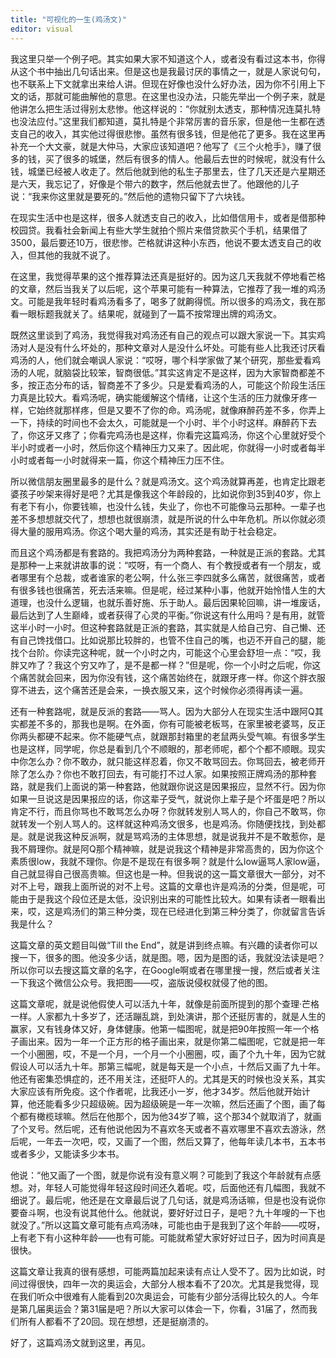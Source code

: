 ```yaml
---
title: "可视化的一生(鸡汤文)"
editor: visual
---
```


我这里只举一个例子吧。其实如果大家不知道这个人，或者没有看过这本书，你得从这个书中抽出几句话出来。但是这也是我最讨厌的事情之一，就是人家说句句，也不联系上下文就拿出来给人讲。但现在好像也没什么好办法，因为你不引用上下文的话，那就可能曲解他的意思。在这里也没办法，只能先举出一个例子来，就是他讲怎么把生活过得别太悲惨。他这样说的：“你就别太透支，那种情况连莫扎特也没法应付。”这里我们都知道，莫扎特是个非常厉害的音乐家，但是他一生都在透支自己的收入，其实他过得很悲惨。虽然有很多钱，但是他花了更多。我在这里再补充一个大文豪，就是大仲马，大家应该知道吧？他写了《三个火枪手》，赚了很多的钱，买了很多的城堡，然后有很多的情人。他最后去世的时候呢，就没有什么钱，城堡已经被人收走了。然后他就到他的私生子那里去，住了几天还是六星期还是六天，我忘记了，好像是个带六的数字，然后他就去世了。他跟他的儿子说：“我来你这里就是要死的。”然后他的遗物只留下了六块钱。

在现实生活中也是这样，很多人就透支自己的收入，比如借信用卡，或者是借那种校园贷。我看社会新闻上有些大学生就拍个照片来借贷款买个手机，结果借了3500，最后要还10万，很悲惨。芒格就讲这种小东西，他说不要太透支自己的收入，但其他的我就不说了。

在这里，我觉得苹果的这个推荐算法还真是挺好的。因为这几天我就不停地看芒格的文章，然后当我关了以后呢，这个苹果可能有一种算法，它推荐了我一堆的鸡汤文。可能是我年轻时看鸡汤看多了，喝多了就齁得慌。所以很多的鸡汤文，我在那看一眼标题我就关了。结果呢，就碰到了一篇不按常理出牌的鸡汤文。

既然这里谈到了鸡汤，我觉得我对鸡汤还有自己的观点可以跟大家说一下。其实鸡汤对人是没有什么坏处的，那种文章对人是没什么坏处。可能有些人比我还讨厌看鸡汤的人，他们就会嘲讽人家说：“哎呀，哪个科学家做了某个研究，那些爱看鸡汤的人呢，就脑袋比较笨，智商很低。”其实这肯定不是这样，因为大家智商都差不多，按正态分布的话，智商差不了多少。只是爱看鸡汤的人，可能这个阶段生活压力真是比较大。看鸡汤呢，确实能缓解这个情绪，让这个生活的压力就像牙疼一样，它始终就那样疼，但是又要不了你的命。鸡汤呢，就像麻醉药差不多，你弄上一下，持续的时间也不会太久，可能就是一个小时、半个小时这样。麻醉药下去了，你这牙又疼了；你看完鸡汤也是这样，你看完这篇鸡汤，你这个心里就好受个半小时或者一小时，然后你这个精神压力又来了。因此呢，你就得一小时或者每半小时或者每一小时就得来一篇，你这个精神压力压不住。

所以微信朋友圈里最多的是什么？就是鸡汤文。这个鸡汤就算再差，也肯定比跟老婆孩子吵架来得好是吧？尤其是像我这个年龄段的，比如说你到35到40岁，你上有老下有小，你要钱嘛，也没什么钱，失业了，你也不可能像马云那种。一辈子也差不多想想就交代了，想想也就很崩溃，就是所说的什么中年危机。所以你就必须得大量的服用鸡汤。你这个喝大量的鸡汤，其实还是有助于社会稳定。

而且这个鸡汤都是有套路的。我把鸡汤分为两种套路，一种就是正派的套路。尤其是那种一上来就讲故事的说：“哎呀，有一个商人、有个教授或者有一个朋友，或者哪里有个总裁，或者谁家的老公啊，什么张三李四就多么痛苦，就很痛苦，或者有很多钱也很痛苦，死去活来嘛。但是呢，经过某种小事，他就开始怜惜人生的大道理，也没什么逻辑，也就乐善好施、乐于助人。最后因果轮回嘛，讲一堆废话，最后达到了人生巅峰，或者获得了心灵的平衡。”你说这有什么用吗？是有用，就管这半小时一小时。但这种套路就是正派的套路，其实就是人给自己穷、自己懒、还有自己馋找借口。比如说那比较胖的，也管不住自己的嘴，也迈不开自己的腿，能找个台阶。你读完这种呢，就一个小时之内，可能这个心里会舒坦一点：“哎，我胖又咋了？我这个穷又咋了，是不是都一样？”但是呢，你一个小时之后呢，你这个痛苦就会回来，因为你没有钱，这个痛苦始终在，就跟牙疼一样。你这个胖衣服穿不进去，这个痛苦还是会来，一换衣服又来，这个时候你必须得再读一遍。

还有一种套路呢，就是反派的套路——骂人。因为大部分人在现实生活中跟阿Q其实都差不多的，那我也是啊。在外面，你有可能被老板骂，在家里被老婆骂，反正你两头都硬不起来。你不能硬气点，就跟那封箱里的老鼠两头受气嘛。有很多学生也是这样，同学呢，你总是看到几个不顺眼的，那老师呢，都个个都不顺眼。现实中你怎么办？你不敢办，就只能这样忍着，你又不敢骂回去。你骂回去，被老师开除了怎么办？你也不敢打回去，有可能打不过人家。如果按照正牌鸡汤的那种套路，就是我们上面说的第一种套路，他就跟你说这是因果报应，显然不行。因为你如果一旦说这是因果报应的话，你这辈子受气，就说你上辈子是个坏蛋是吧？所以肯定不行，而且你骂也不敢骂怎么办呀？你就转发别人骂人的，你自己不敢骂，你就转发一个别人骂人的。这样就这种鸡汤文很多，也是鸡汤。你随便找找，到处都是。就是说我这种反派啊，就是骂鸡汤的主体思想，就是说我并不是不敢惹你，是我不屑理你。就是阿Q那个精神嘛，就是说我这个精神是非常高贵的，因为你这个素质很low，我就不理你。你是不是现在有很多啊？就是什么low逼骂人家low逼，自己就显得自己很高贵嘛。但这也是一种。但我说的这一篇文章很大一部分，对不对不上号，跟我上面所说的对不上号。这篇的文章也许是鸡汤的分类，但是呢，可能由于是我这个段位还是太低，没识别出来的可能性比较大。如果有读者一眼看出来，哎，这是鸡汤们的第三种分类，现在已经进化到第三种分类了，你就留言告诉我是什么？

这篇文章的英文题目叫做“Till the End”，就是讲到终点嘛。有兴趣的读者你可以搜一下，很多的图。他没多少话，就是图。嗯，因为是图的话，我就没法读是吧？所以你可以去搜这篇文章的名字，在Google啊或者在哪里搜一搜，然后或者关注一下我这个微信公众号。我把图——哎，盗版说侵权就侵了他的图。

这篇文章呢，就是说他假使人可以活九十年，就像是前面所提到的那个查理·芒格一样。人家都九十多岁了，还活蹦乱跳，到处演讲，那个还挺厉害的，就是人生的赢家，又有钱身体又好，身体健康。他第一幅图呢，就是把90年按照一年一个格子画出来。因为一年一个正方形的格子画出来，就是你第二幅图呢，它就是把一年一个小圈圈，哎，不是一个月，一个月一个小圈圈，哎，画了个九十年，因为它就假设人可以活九十年。那第三幅呢，就是每天是一个小点，十然后又画了九十年。他还有密集恐惧症的，还不用关注，还挺吓人的。尤其是天的时候也没关系，其实大家应该有所免疫。这个作者呢，比我还小一岁，他才34岁。然后他就开始计算，他还能看多少只超级碗。因为超级碗是一年一次嘛，然后还画了个图，画了每个都有橄榄球嘛。然后在他那个，因为他34岁了嘛，这个那34个就取消了，就画了个叉号。然后呢，还有他说他因为不喜欢冬天或者不喜欢哪里不喜欢去游泳，然后呢，一年去一次吧，哎，又画了一个图，然后又算了，他每年读几本书，五本书或者多少，又能读多少本书。

他说：“他又画了一个图，就是你说有没有意义啊？可能到了我这个年龄就有点感想。对，年轻人可能觉得年轻这段时间还久着呢。哎，后面他还有几幅图，我就不细说了。最后呢，他还是在文章最后说了几句话，就是鸡汤话嘛，但是也没有说你要奋斗啊，也没有说其他什么。他就说，要好好过日子，是吧？九十年嗖的一下也就没了。”所以这篇文章可能有点鸡汤味，可能也由于是我到了这个年龄——哎呀，上有老下有小这种年龄——也有可能。可能就希望大家好好过日子，因为时间真是很快。

这篇文章让我真的很有感想，可能两篇加起来读有点让人受不了。因为比如说，时间过得很快，四年一次的奥运会，大部分人根本看不了20次。尤其是我觉得，现在我们听众中很难有人能看到20次奥运会，可能有少部分活得比较久的人。今年是第几届奥运会？第31届是吧？所以大家可以体会一下，你看，31届了，然而我们所有人都看不了20回。现在想想，还是挺崩溃的。

好了，这篇鸡汤文就到这里，再见。
